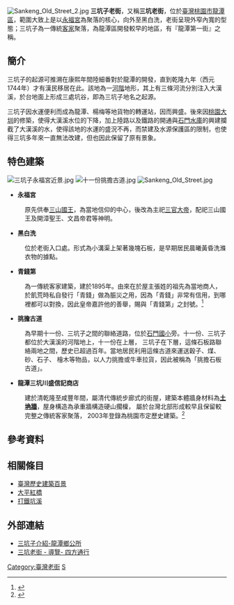[[File:Sankeng_Old_Street_2.jpg|thumb]]
'''三坑子老街'''，又稱'''三坑老街'''，位於[[臺灣|臺灣]][[桃園市|桃園市]][[龍潭區_(台灣)|龍潭區]]，範圍大致上是以[[龍潭永福宮|永福宮]]為聚落的核心，向外至黑白洗，老街呈現外窄內寬的型態；三坑子為一傳統[[客家|客家]]聚落，為龍潭區開發較早的地區，有『龍潭第一街』之稱。

== 簡介 ==
三坑子的起源可推溯在康熙年間陸細番對於龍潭的開發，直到乾隆九年（西元1744年）才有漢民移居在此。該地為一[[河階|河階]]地形，其上有三條河流分別注入大漢溪，於台地面上形成三處坑谷，即為三坑子地名之起源。

三坑子因水運便利而成為龍潭、楊梅等地貨物的轉運站，因而興盛。後來因[[桃園大圳|桃園大圳]]的修築，使得大漢溪水位的下降，加上陸路以及鐵路的開通與[[石門水庫_(臺灣)|石門水庫]]的興建攔截了大漢溪的水，使得該地的水運的盛況不再，而禁建及水源保護區的限制，也使得三坑多年來一直無法改建，但也因此保留了原有景象。

== 特色建築 ==
[[File:三坑子永福宮近景.jpg|thumb]]
[[File:十一份挑擔古道.jpg|thumb]]
[[File:Sankeng_Old_Street.jpg|thumb]]
*'''永福宮'''
:原先供奉[[三山國王|三山國王]]，為當地信仰的中心，後改為主祀[[三官大帝|三官大帝]]，配祀三山國王及開漳聖王、文昌帝君等神明。

*'''黑白洗'''
:位於老街入口處。形式為小溝渠上架著幾塊石板，是早期居民晨曦黃昏洗滌衣物的據點。

*'''青錢第'''
:為一傳統客家建築，建於1895年。由來在於屋主張姓的祖先為當地商人，於飢荒時私自發行「青錢」做為脤災之用，因為「青錢」非常有信用，到哪裡都可以對換，因此皇帝嘉許他的善舉，賜與「青錢第」之封號。<ref>{{Cite web |url=http://www.longtan.tycg.gov.tw/home.jsp?id=10129&parentpath=0%2C1%2C8&mcustomize=picture_view.jsp&dataserno=201411180028 |title=青錢第 |accessdate=2016-04-26 |archive-date=2016-06-01 |archive-url=https://web.archive.org/web/20160601142848/http://www.longtan.tycg.gov.tw/home.jsp?id=10129&parentpath=0%2C1%2C8&mcustomize=picture_view.jsp&dataserno=201411180028 |dead-url=no }}</ref>

*'''挑擔古道'''
:為早期十一份、三坑子之間的聯絡道路，位於[[桃園縣龍潭鄉石門國民小學|石門國小]]旁。十一份、三坑子都位於大漢溪的河階地上，十一份在上層， 三坑子在下層，這條石板路聯絡兩地之間，歷史已超過百年。當地居民利用這條古道來運送穀子、煤、砂、石子、 檜木等物品，以人力挑擔或牛車拉貨，因此被稱為「挑擔石板古道」。

*'''龍潭三坑川盛信記商店''' 

:建於清乾隆至咸豐年間，屬清代傳統步廊式的街屋，建築本體牆身材料為[[土角厝|'''土埆牆''']]，屋身構造為承重牆構造硬山擱檁， 屬於台灣北部形成較早且保留較完整之傳統客家聚落， 2003年登錄為桃園市定歷史建築。<ref>{{Cite web |url=http://www.boch.gov.tw/boch/frontsite/cultureassets/caseBasicInfoAction.do?method=doViewCaseBasicInfo&iscancel=true&caseId=HA09602000726&version=1&assetsClassifyId=1.2&menuId=302 |title=文化部文化資產局 《龍潭三坑川盛信記商店》 |accessdate=2015-08-12 |archive-date=2015-09-24 |archive-url=https://web.archive.org/web/20150924003604/http://www.boch.gov.tw/boch/frontsite/cultureassets/caseBasicInfoAction.do?method=doViewCaseBasicInfo&iscancel=true&caseId=HA09602000726&version=1&assetsClassifyId=1.2&menuId=302 |dead-url=no }}</ref>

==參考資料==
<references/>

==相關條目==
*  [[臺灣歷史建築百景|臺灣歷史建築百景]]
*  [[大平紅橋|大平紅橋]]
*  [[打鐵坑溪|打鐵坑溪]]


== 外部連結 ==
*[https://web.archive.org/web/20130929064605/http://www.longtan.gov.tw/tw/tour1_1_upt.aspx?id=11270 三坑子介紹-龍潭鄉公所]
*[http://guide.easytravel.com.tw/scenic.aspx?CityID=4&AreaID=51&PlaceID=3141 三坑老街 - 導覽- 四方通行]{{Wayback|url=http://guide.easytravel.com.tw/scenic.aspx?CityID=4&AreaID=51&PlaceID=3141 |date=20130815142848 }}

{{commons category|Sankengzi Old Street}}

[[Category:臺灣老街|Category:臺灣老街]]
[[Category:龍潭區_(臺灣)|S]]

{{臺灣老街}}